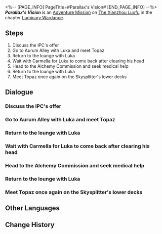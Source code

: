 <%-- [PAGE_INFO]
PageTitle=#Parallax's Vision#
[END_PAGE_INFO] --%>
{{Stub|Dialogue.}}
{{Mission Infobox
|id            = 8025134
|title         = 
|image         = <!--Mission Parallax's Vision.png-->
|type          = Adventure
|event_name    = 
|chapter       = Luminary Wardance
|requirements  = 
* [[Adventure Mission]] ''[[Knockout Match: Trotter Battlefront]]'' completed
* [[Adventure Mission]] ''[[Knockout Match: Tri-Dis of Zhuming]]'' completed
|summary       = <!--official mission summary from Fate's Atlas-->
|characters    = Another Spectator; Calm Spectator; Carmella; Excited Spectator; Lingsha; Luka; Passing Spectator A; Passing Spectator B; Topaz; Trailblazer; Unfamiliar Spectator
|startLocation = [[The Xianzhou Luofu]] - [[Exalting Sanctum]]
|world         = The Xianzhou Luofu
|area          = Exalting Sanctum
|prev          = Knockout Match: Tri-Dis of Zhuming
|next          = 
|rewards       = Stellar Jade*30; Traveler's Guide*2; Refined Aether*2; Credit*30,000
}}
'''''Parallax's Vision''''' is an [[Adventure Mission]] on [[The Xianzhou Luofu]] in the chapter [[Luminary Wardance]].

==Steps==
# Discuss the IPC's offer
# Go to Aurum Alley with Luka and meet Topaz
# Return to the lounge with Luka
# Wait with Carmella for Luka to come back after clearing his head
# Head to the Alchemy Commission and seek medical help
# Return to the lounge with Luka
# Meet Topaz once again on the Skysplitter's lower decks

<!--
==Gameplay Notes==

--><!--
==Trial Character==

-->
==Dialogue==
{{Stub Dialogue}}
{{Dialogue Start}}
:{{tx}}
{{Dialogue End}}

===Discuss the IPC's offer===
{{Mission Description|type=adventure|location=<!--to be added-->|update|Regarding the collaboration proposed by Topaz, discussion is needed with Luka and Carmella.}}
{{Dialogue Start}}
:{{tx}}
{{Dialogue End}}

===Go to Aurum Alley with Luka and meet Topaz===
{{Mission Description|type=adventure|location=<!--to be added-->|update|Topaz is waiting for Luka in Aurum Alley.<br />Luka wishes to refuse her invitation face-to-face as a gesture of respect. You should go with him.}}
{{Dialogue Start}}
:{{tx}}
{{Dialogue End}}

===Return to the lounge with Luka===
{{Mission Description|type=adventure|location=Exalting Sanctum|update|Luka politely declined the IPC's collaboration request. Out of the kindness of her heart, Topaz warned you as you said your goodbyes to each other &mdash; The contestant named Shuojin is bound to use plenty of "dirty tricks."}}
{{Dialogue Start}}
:{{tx}}
{{Dialogue End}}

===Wait with Carmella for Luka to come back after clearing his head===
{{Mission Description|type=adventure|location=<!--to be added-->|update|You and Luka receive bad news as soon as you return to the rest area:<br />Someone is smearing Luka's reputation in the newspaper and generating very bad press.<br />This is undoubtedly the rumored "dirty trick."}}
{{Dialogue Start}}
:{{tx}}
{{Dialogue End}}

===Head to the Alchemy Commission and seek medical help===
{{Mission Description|type=adventure|location=Skysplitter|update|Luka is experiencing severe mental stress, making his hallucinations even worse.<br />Go with him to the Alchemy Commission one more time. Maybe the great Master Lingsha can help him.}}
{{Dialogue Start}}
:{{tx}}
{{Dialogue End}}

===Return to the lounge with Luka===
{{Mission Description|type=adventure|location=<!--to be added-->|update|The decisive battle against Shuojin is next.<br />Luka firmly believes that his iron fist can shatter all pointless "dirty tricks."<br />Hopefully things will go as smoothly as he anticipates.}}
{{Dialogue Start}}
:{{tx}}
{{Dialogue End}}

===Meet Topaz once again on the Skysplitter's lower decks===
{{Mission Description|type=adventure|location=Skysplitter|update|Luka and you attended Topaz's press conference at her invitation.<br />Who knows whether she can help you to get through this PR emergency...}}
{{Dialogue Start}}
:{{tx}}
{{Dialogue End}}

==Other Languages==
{{Other Languages
|en   = Parallax's Vision
|zhs  = 视差之见
|zht  = 視差之見
|ja   = 眺望の視差
|ko   = 시차적 관점
|es   = Visión de paralaje
|fr   = Vision de parallaxe
|ru   = Эффект параллакса
|th   = มุมมองที่แตกต่าง
|vi   = Cái Nhìn Sai Lệch
|de   = Vision der Parallaxe
|id   = Pandangan Paralaks
|pt   = Visões da Paralaxe
}}

==Change History==
{{Change History|2.5}}
